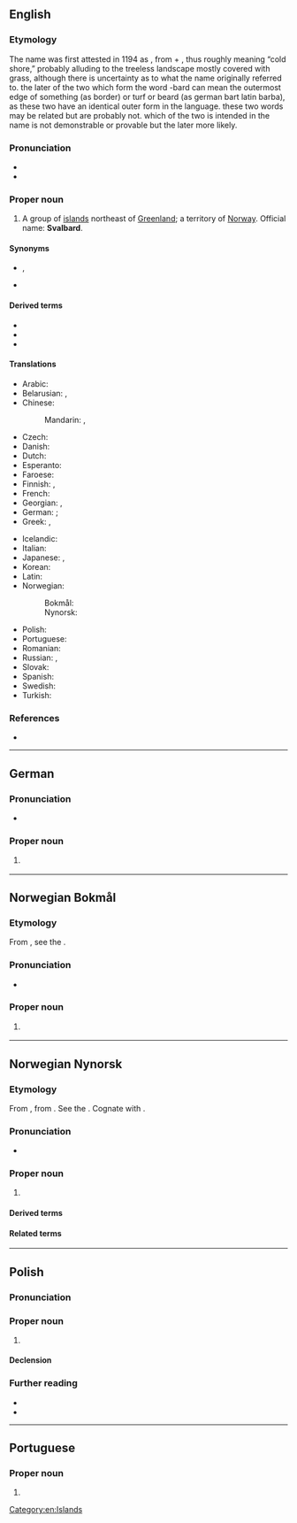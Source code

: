 ==English==
{{wikipedia}}
{{Wikivoyage}}
{{Commonscat}}

===Etymology===
The name was first attested in 1194 as {{der|en|non|Svalbarð}}, from {{m|non|svalr||cold}} + {{m|non|barð||edge, ridge, turf, beard}}, thus roughly meaning “cold shore,” probably alluding to the treeless landscape mostly covered with grass, although there is uncertainty as to what the name originally referred to. the later of the two which form the word -bard can mean the outermost edge of something (as border) or turf or beard (as german bart latin barba), as these two have an identical outer form in the language. these two words may be related but are probably not. which of the two is intended in the name is not demonstrable or provable but the later more likely.

===Pronunciation===
* {{IPA|en|/ˈsvɑːlbɑː(ɹ)/|qual2=anglicized|/ˈsvɑːlbɑː(ɹ)d/}}
* {{audio|en|LL-Q1860 (eng)-Vealhurl-Svalbard.wav|Audio (Southern England)}}

===Proper noun===
{{en-proper noun}}

# A group of [[island]]s northeast of [[Greenland]]; a territory of [[Norway]]. Official name: '''Svalbard'''.

====Synonyms====
* {{l|en|Spitsbergen}}, {{l|en|Spitzbergen}} {{q|both dated}}
* {{l|en|Greenland}} {{q|obsolete}}

====Derived terms====
* {{l|en|Svalbard and Jan Mayen Islands}}
* {{l|en|Svalbard reindeer}}
* {{l|en|Svalbardian}}

====Translations====
{{trans-top|islands north east of Greenland}}
* Arabic: {{t|ar|سْفَالْبَارْد|m|tr=sfalbard}}
* Belarusian: {{t|be|Шпіцбе́рген|m|sc=Cyrl}}, {{t|be|Шпіцбэ́рген|m|sc=Cyrl}} {{qualifier|taraškievica}}
* Chinese:
*: Mandarin: {{t|cmn|斯瓦爾巴|sc=Hani}}, {{t|cmn|斯瓦尔巴|tr=Sīwǎ'ěrbā|sc=Hani}}
* Czech: {{t+|cs|Špicberky|p}}
* Danish: {{t|da|Svalbard}}
* Dutch: {{t+|nl|Spitsbergen|n}}
* Esperanto: {{t|eo|Svalbardo}}
* Faroese: {{t|fo|Svalbarð|n}}
* Finnish: {{t+|fi|Huippuvuoret|p}}, {{t+|fi|Svalbard}}
* French: {{t+|fr|Svalbard|m}}
* Georgian: {{t|ka|შპიცბერგენი}}, {{t|ka|სვალბარდი}}
* German: {{t+|de|Spitzbergen|n}} {{q|remains predominant}}; {{t+|de|Svalbard|n}} {{q|chiefly official}}
* Greek: {{t|el|Σφάλμπαρ|m}}, {{t|el|Σβάλμπαρντ|m}}
{{trans-mid}}
* Icelandic: {{t|is|Svalbarði|m}}
* Italian: {{t|it|Svalbard}}
* Japanese: {{t|ja|スバールバル|tr=Subārubaru}}, {{t|ja|スヴァールバル諸島|tr=Suvārubaru shotō|sc=Jpan}}
* Korean: {{t|ko|^스발바르}}
* Latin: {{t|la|Svalbardum}}
* Norwegian:
*: Bokmål: {{t|nb|Svalbard}}
*: Nynorsk: {{t|nn|Svalbard}}
* Polish: {{t+|pl|Svalbard|m-in}}
* Portuguese: {{t|pt|Svalbard|f}}
* Romanian: {{t|ro|Svalbard|n}}
* Russian: {{t|ru|Сва́льбард|m}}, {{t+|ru|Шпицбе́рген|m}}
* Slovak: {{t|sk|Špicbergy|m-p}}
* Spanish: {{t|es|Svalbard|m}}
* Swedish: {{t+|sv|Svalbard}}
* Turkish: {{t+|tr|Svalbard}}
{{trans-bottom}}

===References===
* {{R:Lexico}}

[[Category:en:Islands]]

----

==German==

===Pronunciation===
* {{IPA|de|/ˈsvaːlˌbart/|[ˈsʋaːlˌbaʁt]|[-ˌbaɐ̯t]|[-ˌbaːt]}}

===Proper noun===
{{de-proper noun|toponym}}

# {{lb|de|especially official use}} {{place|de|archipelago|in the far north of|c/Norway|t=Svalbard}}
#: {{syn|de|Spitzbergen<q:remains predominant>}}

----

==Norwegian Bokmål==
{{wikipedia|lang=no}}

===Etymology===
From {{der|nb|non|Svalbarði}}, see the {{l|en|Svalbard|the English entry}}.

===Pronunciation===
* {{IPA|nb|/ˈsvɑ̂ːɫbɑr/}}

===Proper noun===
{{head|nb|proper noun}}

# {{l|en|Svalbard}} {{qualifier|a Norwegian archipelago in the Arctic Ocean, to the north of Norway}}

{{topics|nb|Islands|Norway}}

----

==Norwegian Nynorsk==
{{wikipedia|lang=nn}}

===Etymology===
From {{der|nn|non|Svalbarð|g=n}}, from {{compound|non|svalr|barð|t1=cool|t2=edge; beard}}. See the {{l|en|Svalbard|the English entry}}. Cognate with {{cog|is|Svalbarði}}.

===Pronunciation===
* {{IPA|nn|/²svaːlbaːr/|/²svaːɽbaːɽ/}}

===Proper noun===
{{head|nn|proper noun|g=n}}

# {{place|nn|archipelago|in the far north of|c/Norway|t=Svalbard}}

====Derived terms====
{{der3|nn
|{{l|nn|svalbardgås||pink-footed goose}}
|{{l|nn|svalbarding||someone from Svalbard}}
|{{l|nn|svalbardkol}}
|{{l|nn|svalbardlaks||arctic char|lit=Svalbard salmon}}
|{{l|nn|svalbardlomvi||thick-billed murre}}
|{{l|nn|Svalbardlova||the Svalbard Act}}
|{{l|nn|svalbardløn}}
|{{l|nn|svalbardrein||Svalbard reindeer}}
|{{l|nn|svalbardrådet}}
|{{l|nn|svalbardteiste}}, {{l|nn|svalbardteist||Cepphus grylle mandtii}}
|{{l|nn|Svalbardtraktaten||the Svalbard Treaty}}
|{{l|nn|svalbardull}}, {{l|nn|svalbardmyrull||Eriophorum sorensenii}}
|{{l|nn|svalbardvalmue||Papaver dahlianum}}
}}

====Related terms====
{{der3|nn
|{{l|nn|bard||edge}}
|{{l|nn|sval||cool}}
}}

----

==Polish==
{{wp|lang=pl}}

===Pronunciation===
{{pl-p|a=LL-Q809 (pol)-Poemat-Svalbard.wav}}

===Proper noun===
{{head|pl|proper noun|g=m}}

# {{l|en|Svalbard}} {{gl|group of islands in the Arctic}}

====Declension====
{{pl-decl-noun-sing|Svalbard|Svalbardu|Svalbardowi|Svalbard|Svalbardem|Svalbardzie|Svalbardzie}}

===Further reading===
* {{R:pl:WSJP}}
* {{R:pl:PWN}}

----

==Portuguese==

===Proper noun===
{{pt-proper noun|f}}

# {{place|pt|archipelago/and/territory|c/Norway|in|ocean/the [[Arctic Ocean]]|t1=Svalbard}}